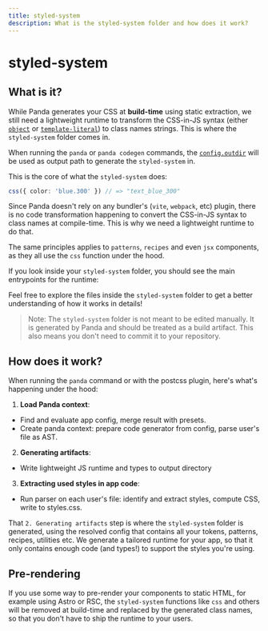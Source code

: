 ```yaml
---
title: styled-system
description: What is the styled-system folder and how does it work?
---
```


# styled-system

## What is it?

While Panda generates your CSS at **build-time** using static extraction, we still need a lightweight runtime to transform the CSS-in-JS syntax (either [`object`](/docs/concepts/writing-styles#atomic-styles) or [`template-literal`](/docs/concepts/template-literals)) to class names strings. This is where the `styled-system` folder comes in.

When running the `panda` or `panda codegen` commands, the [`config.outdir`](/docs/references/config#outdir) will be used as output path to generate the `styled-system` in.

This is the core of what the `styled-system` does:

```ts
css({ color: 'blue.300' }) // => "text_blue_300"
```

Since Panda doesn't rely on any bundler's (`vite`, `webpack`, etc) plugin, there is no code transformation happening to convert the CSS-in-JS syntax to class names at compile-time.
This is why we need a lightweight runtime to do that.

The same principles applies to `patterns`, `recipes` and even `jsx` components, as they all use the `css` function under the hood.

If you look inside your `styled-system` folder, you should see the main entrypoints for the runtime:

<FileTree>
  <FileTree.Folder name="styled-system" defaultOpen>
    <FileTree.Folder name="css" />
    <FileTree.Folder name="jsx" />
    <FileTree.Folder name="recipes" />
    <FileTree.Folder name="patterns" />
    <FileTree.Folder name="tokens" />
    <FileTree.Folder name="types" />
    <FileTree.File name="styles.css" />
  </FileTree.Folder>
</FileTree>

Feel free to explore the files inside the `styled-system` folder to get a better understanding of how it works in details!

> Note: The `styled-system` folder is not meant to be edited manually. It is generated by Panda and should be treated as a build artifact.
> This also means you don't need to commit it to your repository.

## How does it work?

When running the `panda` command or with the postcss plugin, here's what's happening under the hood:

1. **Load Panda context**:
  - Find and evaluate app config, merge result with presets.
  - Create panda context: prepare code generator from config, parse user's file as AST.
2. **Generating artifacts**:
  - Write lightweight JS runtime and types to output directory
3. **Extracting used styles in app code**:
  - Run parser on each user's file: identify and extract styles, compute CSS, write to styles.css.

That `2. Generating artifacts` step is where the `styled-system` folder is generated, using the resolved config that contains all your tokens, patterns, recipes, utilities etc.
We generate a tailored runtime for your app, so that it only contains enough code (and types!) to support the styles you're using.

## Pre-rendering

If you use some way to pre-render your components to static HTML, for example using Astro or RSC, the `styled-system` functions like `css` and others will be removed at build-time and replaced by the generated class names, so that you don't have to ship the runtime to your users.
